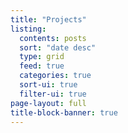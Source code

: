 ```yaml
---
title: "Projects"
listing: 
  contents: posts
  sort: "date desc"
  type: grid
  feed: true
  categories: true
  sort-ui: true
  filter-ui: true
page-layout: full
title-block-banner: true
---
```

